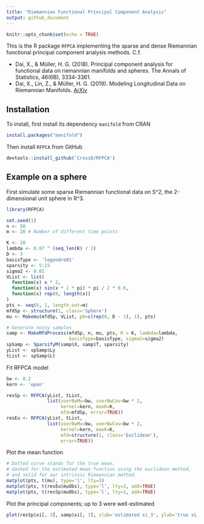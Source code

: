 ```yaml
---
title: "Riemannian Functional Principal Component Analysis"
output: github_document
---
```


```r
knitr::opts_chunk$set(echo = TRUE)
```


This is the R package `RFPCA` implementing the sparse and dense Riemannian functional principal component analysis methods. C.f.

- Dai, X., & Müller, H. G. (2018). Principal component analysis for functional data on riemannian manifolds and spheres. The Annals of Statistics, 46(6B), 3334-3361.
- Dai, X., Lin, Z., & Müller, H. G. (2019). Modeling Longitudinal Data on Riemannian Manifolds. [ArXiv](https://arxiv.org/abs/1812.04774)

## Installation
To install, first install its dependency `manifold` from CRAN
```r
install.packages("manifold")
```

Then install  `RFPCA` from GitHub
```r
devtools::install_github('CrossD/RFPCA')
```

## Example on a sphere

First simulate some sparse Riemannian functional data on S^2, the 2-dimensional unit sphere in R^3.

```r
library(RFPCA)

set.seed(1)
n <- 50
m <- 20 # Number of different time points

K <- 20
lambda <- 0.07 ^ (seq_len(K) / 2)
D <- 3
basisType <- 'legendre01'
sparsity <- 5:15
sigma2 <- 0.01
VList <- list(
  function(x) x * 2, 
  function(x) sin(x * 1 * pi) * pi / 2 * 0.6,
  function(x) rep(0, length(x))
)
pts <- seq(0, 1, length.out=m)
mfdSp <- structure(1, class='Sphere')
mu <- Makemu(mfdSp, VList, p0=c(rep(0, D - 1), 1), pts)

# Generate noisy samples
samp <- MakeMfdProcess(mfdSp, n, mu, pts, K = K, lambda=lambda, 
                       basisType=basisType, sigma2=sigma2)
spSamp <- SparsifyM(samp$X, samp$T, sparsity)
yList <- spSamp$Ly
tList <- spSamp$Lt
```


Fit RFPCA model
```r
bw <- 0.2
kern <- 'epan'

resSp <- RFPCA(yList, tList, 
               list(userBwMu=bw, userBwCov=bw * 2, 
                    kernel=kern, maxK=K, 
                    mfd=mfdSp, error=TRUE))
resEu <- RFPCA(yList, tList, 
               list(userBwMu=bw, userBwCov=bw * 2, 
                    kernel=kern, maxK=K, 
                    mfd=structure(1, class='Euclidean'), 
                    error=TRUE))
```

Plot the mean function
```r
# Dotted curve stands for the true mean, 
# dashed for the estimated mean function using the euclidean method, 
# and solid for our intrinsic Riemannian method.
matplot(pts, t(mu), type='l', lty=3)
matplot(pts, t(resEu$muObs), type='l', lty=2, add=TRUE)
matplot(pts, t(resSp$muObs), type='l', lty=1, add=TRUE)
```

Plot the principal components; up to 3 were well-estimated 
```r
plot(resSp$xi[, 3], samp$xi[, 3], xlab='estimated xi_3', ylab='true xi_3') 
```
